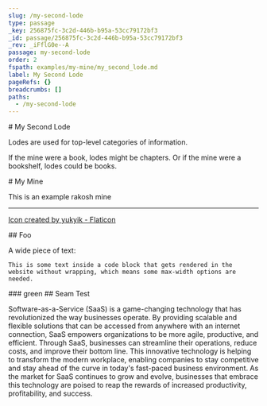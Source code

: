 ```yaml
---
slug: /my-second-lode
type: passage
_key: 256875fc-3c2d-446b-b95a-53cc79172bf3
_id: passage/256875fc-3c2d-446b-b95a-53cc79172bf3
_rev: _iFflG0e--A
passage: my-second-lode
order: 2
fspath: examples/my-mine/my_second_lode.md
label: My Second Lode
pageRefs: {}
breadcrumbs: []
paths:
  - /my-second-lode
---
```


<NuggetArea>
<Passage slug="/my-second-lode" type="passage" _key="256875fc-3c2d-446b-b95a-53cc79172bf3" _id="passage/256875fc-3c2d-446b-b95a-53cc79172bf3" _rev="_iFflG0e--A" passage="my-second-lode" order="2" fspath="examples/my-mine/my_second_lode.md" label="My Second Lode" paths="/my-second-lode">
<NuggetBody>
# My Second Lode

Lodes are used for top-level categories of information.

If the mine were a book, lodes might be chapters. Or if the mine were a bookshelf, lodes could be books.

</NuggetBody>
</Passage>

<NuggetsInbound>
</NuggetsInbound>
<NuggetsOutbound>
</NuggetsOutbound>
</NuggetArea>
<PassagesInbound>
<Passage direction="inbound" type="passage" _key="adit" _id="passage/adit" _rev="_iFflGzq--_" fs_layout="1.2" fspath="examples/my-mine/my-mine.md" passage="." label="My Mine" schema_version="1.1" paths="" slug="/">
<NuggetBody>
# My Mine

This is an example rakosh mine

***

[Icon created by yukyik - Flaticon](https://www.flaticon.com/free-icons/alphabet)

</NuggetBody>
</Passage>

</PassagesInbound>
<PassagesOutbound>
<Passage direction="outbound" type="passage" _key="3f73b14a-b566-445a-bcd1-67699bb1ac53" _id="passage/3f73b14a-b566-445a-bcd1-67699bb1ac53" _rev="_iFflG0e--B" passage="foo" fspath="examples/my-mine/my-second-lode/foo.md" label="Foo" paths="/my-second-lode/foo" slug="/my-second-lode/foo">
<NuggetBody>
## Foo

A wide piece of text:

```text
This is some text inside a code block that gets rendered in the website without wrapping, which means some max-width options are needed.
```

</NuggetBody>
</Passage>

<Passage direction="outbound" type="passage" _key="12019963" _id="passage/12019963" _rev="_iFflG0u---" label="green" passage="green" fspath="examples/my-mine/my-second-lode/green" paths="/my-second-lode/green" slug="/my-second-lode/green">
<NuggetBody>
### green

</NuggetBody>
</Passage>

<Seam direction="outbound" type="passage" _key="aa91b9a7-d73c-4f77-a4a1-eb1080998105" _id="passage/aa91b9a7-d73c-4f77-a4a1-eb1080998105" _rev="_iFflG1----" author="ChatGPT" passage="seamtest" nuggets="e6192fea-8357-442b-ba62-f29a3b534071,76983315-5cf3-4541-96c4-21b79fa835ab,f54bfbb9-fb65-46de-95dc-b4b24f8defe4" fspath="examples/my-mine/my-second-lode/seamtest.md" label="Seam Test" paths="/my-second-lode/seam-test" slug="/my-second-lode/seam-test">
<NuggetBody>
## Seam Test

Software-as-a-Service (SaaS) is a game-changing technology that has revolutionized the way businesses operate. By providing scalable and flexible solutions that can be accessed from anywhere with an internet connection, SaaS empowers organizations to be more agile, productive, and efficient. Through SaaS, businesses can streamline their operations, reduce costs, and improve their bottom line. This innovative technology is helping to transform the modern workplace, enabling companies to stay competitive and stay ahead of the curve in today's fast-paced business environment. As the market for SaaS continues to grow and evolve, businesses that embrace this technology are poised to reap the rewards of increased productivity, profitability, and success.

</NuggetBody>
</Seam>

</PassagesOutbound>